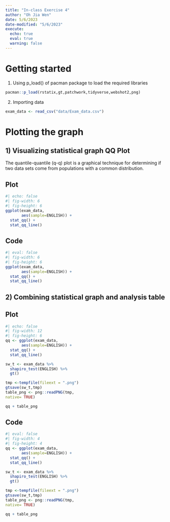 ```yaml
---
title: "In-class Exercise 4"
author: "Oh Jia Wen"
date: 5/6/2023
date-modified: "5/6/2023"
execute: 
  echo: true
  eval: true
  warning: false
---
```

# Getting started

1.  Using p_load() of pacman package to load the required libraries

```r
pacman::p_load(rstatix,gt,patchwork,tidyverse,webshot2,png)
```

2.  Importing data

```r
exam_data <- read_csv("data/Exam_data.csv")
```
# Plotting the graph

## 1) Visualizing statistical graph **QQ Plot**

The quantile-quantile (q-q) plot is a graphical technique for determining if two data sets come from populations with a common distribution. 

::: {.panel-tabset}

## Plot

```r
#| echo: false
#| fig-width: 6
#| fig-height: 6
ggplot(exam_data,
       aes(sample=ENGLISH)) +
  stat_qq() +
  stat_qq_line()
```

## Code

```r
#| eval: false
#| fig-width: 6
#| fig-height: 6
ggplot(exam_data,
       aes(sample=ENGLISH)) +
  stat_qq() +
  stat_qq_line()
```

:::

## 2) Combining statistical graph and analysis table

::: {.panel-tabset}

## Plot

```r
#| echo: false
#| fig-width: 12
#| fig-height: 6
qq <- ggplot(exam_data,
       aes(sample=ENGLISH)) +
  stat_qq() +
  stat_qq_line()

sw_t <- exam_data %>%
  shapiro_test(ENGLISH) %>%
  gt()

tmp <-tempfile(fileext = ".png")
gtsave(sw_t,tmp)
table_png <- png::readPNG(tmp,
native= TRUE)

qq + table_png
```

## Code

```r
#| eval: false
#| fig-width: 4
#| fig-height: 4
qq <- ggplot(exam_data,
       aes(sample=ENGLISH)) +
  stat_qq() +
  stat_qq_line()

sw_t <- exam_data %>%
  shapiro_test(ENGLISH) %>%
  gt()

tmp <-tempfile(fileext = ".png")
gtsave(sw_t,tmp)
table_png <- png::readPNG(tmp,
native= TRUE)

qq + table_png
```

:::


